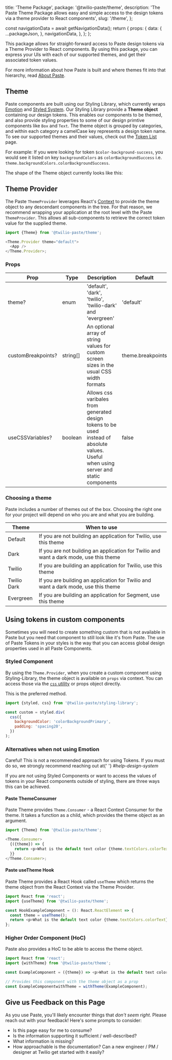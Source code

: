   title: 'Theme Package',
  package: '@twilio-paste/theme',
  description:
    'The Paste Theme Package allows easy and simple access to the design tokens via a theme provider to React components',
  slug: '/theme',
};



  const navigationData = await getNavigationData();
  return {
    props: {
      data: {
        ...packageJson,
      },
      navigationData,
    },
  };
};

<NormalizedPatternHeader
  categoryRoute={SidebarCategoryRoutes.THEME}
  githubUrl="https://github.com/twilio-labs/paste/tree/main/packages/paste-theme"
  data={props.data}
  shouldShowVersion
  shouldShowGithubUrl
/>


<contentwrapper>

<PageAside data={mdxHeadings} />

<content>

This package allows for straight-forward access to Paste design tokens via a Theme Provider to React components. By using this package, you can express your UIs with each of our supported themes, and get their associated token values.

For more information about how Paste is built and where themes fit into that hierarchy, read [About Paste](/introduction/about-paste#whats-a-design-system).

## Theme

Paste components are built using our Styling Library, which currently wraps [Emotion](https://emotion.sh/) and
[Styled System](https://styled-system.com). Our Styling Library provide a **Theme object** containing our
design tokens. This enables our components to be themed, and also provide styling properties to some of
our design primtive components like `Box` and `Text`. The theme object is grouped by categories,
and within each category a camelCase key represents a design token name. To see our supported themes
and their values, check out the [Token List](/tokens/list/) page.

For example: If you were looking for token `$color-background-success`, you would see it listed on key `backgroundColors` as `colorBackgroundSuccess` i.e. `theme.backgroundColors.colorBackgroundSuccess`.

The shape of the Theme object currently looks like this:

<ThemeObjectDisplay />

## Theme Provider

The Paste `ThemeProvider` leverages React's [Context](https://reactjs.org/docs/context.html) to provide
the theme object to any descendant components in the tree. For that reason, we recommend wrapping your
application at the root level with the Paste `ThemeProvider`. This allows all sub-components to retrieve
the correct token value for the supplied theme.

```javascript
import {Theme} from '@twilio-paste/theme';

<Theme.Provider theme="default">
  <App />
</Theme.Provider>;
```

### Props

| Prop               | Type     | Description                                                                                                                               | Default           |
|--------------------|----------|-------------------------------------------------------------------------------------------------------------------------------------------|-------------------|
| theme?             | enum     | 'default', 'dark', 'twilio', 'twilio-dark' and 'evergreen'                                                                                | 'default'         |
| customBreakpoints? | string[] | An optional array of string values for custom screen sizes in the usual CSS width formats                                                 | theme.breakpoints |
| useCSSVariables?   | boolean  | Allows css varibales from generated design tokens to be used instead of absolute values. Useful when using server and static components   | false             |

### Choosing a theme

Paste includes a number of themes out of the box. Choosing the right one for your project will depend on who you are and what you are building.

| Theme       | When to use                                                                            |
| ----------- | -------------------------------------------------------------------------------------- |
| Default     | If you are not building an application for Twilio, use this theme                      |
| Dark        | If you are not building an application for Twilio and want a dark mode, use this theme |
| Twilio      | If you are building an application for Twilio, use this theme                          |
| Twilio Dark | If you are building an application for Twilio and want a dark mode, use this theme     |
| Evergreen   | If you are building an application for Segment, use this theme                         |

## Using tokens in custom components

Sometimes you will need to create something custom that is not available in Paste but you need that component to still look like it's from Paste. The use of Paste Tokens in your styles is the way that you can access global design properties used in all Paste Components.

### Styled Component

By using the `Theme.Provider`, when you create a custom component using Styling-Library, the theme object is available on `props` via context. You can access those via the [`css` utility](https://github.com/styled-system/styled-system/blob/master/packages/css/README.md) or props object directly.

This is the preferred method.

```javascript
import {styled, css} from '@twilio-paste/styling-library';

const custom = styled.div(
  css({
    backgroundColor: 'colorBackgroundPrimary',
    padding: 'spacing20',
  })
);
```

### Alternatives when not using Emotion

<Callout variant="warning" marginY="space70">
  <CalloutHeading as="h4">Careful!</CalloutHeading>
  <CalloutText>
    This is not a recommended approach for using Tokens. If you must do so, we strongly recommend reaching out at{' '}
    <em>#help-design-system</em>
  </CalloutText>
</Callout>

If you are not using Styled Components or want to access the values of tokens in your React components outside of styling, there are three ways this can be achieved.

#### Paste ThemeConsumer

Paste Theme provides `Theme.Consumer` - a React Context Consumer for the theme. It takes a function as a child, which provides the theme object as an argument.

```javascript
import {Theme} from '@twilio-paste/theme';

<Theme.Consumer>
  {({theme}) => {
    return <p>What is the default text color {theme.textColors.colorText}</p>;
  }}
</Theme.Consumer>;
```

#### Paste useTheme Hook

Paste Theme provides a React Hook called `useTheme` which returns the theme object from the React Context via the Theme Provider.

```javascript
import React from 'react';
import {useTheme} from '@twilio-paste/theme';

const HookExampleComponent = (): React.ReactElement => {
  const theme = useTheme();
  return <p>What is the default text color {theme.textColors.colorText}</p>;
};
```

### Higher Order Component (HoC)

Paste also provides a HoC to be able to access the theme object.

```javascript
import React from 'react';
import {withTheme} from '@twilio-paste/theme';

const ExampleComponent = ({theme}) => <p>What is the default text color {theme.textColors.colorText}</p>;

// Provides this component with the theme object as a prop
const ExampleComponentwithTheme = withTheme(ExampleComponent);
```

## Give us Feedback on this Page

As you use Paste, you'll likely encounter things that _don't seem right_. Please reach out with your feedback! Here's some prompts to consider:

- Is this page easy for me to consume?
- Is the information supporting it sufficient / well-described?
- What information is missing?
- How approachable is the documentation? Can a new engineer / PM / designer at Twilio get started with it easily?

<ChangelogRevealer>
  <Changelog />
</ChangelogRevealer>

</content>

</contentwrapper>
